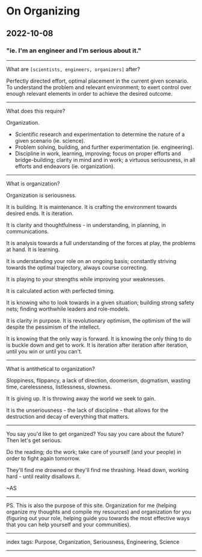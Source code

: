 # On Organizing

## 2022-10-08

### "ie. I'm an engineer and I'm serious about it."

---

What are `[scientists, engineers, organizers]` after?

Perfectly directed effort, optimal placement in the current given scenario. To understand the problem and relevant environment; to exert control over enough relevant elements in order to achieve the desired outcome.

---

What does this require?

Organization.

- Scientific research and experimentation to determine the nature of a given scenario (ie. science).
- Problem solving, building, and further experimentation (ie. engineering).
- Discipline in work, learning, improving; focus on proper efforts and bridge-building; clarity in mind and in work; a virtuous seriousness, in all efforts and endeavors (ie. organization).

---

What is organization?

Organization is seriousness.

It is building. It is maintenance. It is crafting the environment towards desired ends. It is iteration.

It is clarity and thoughtfulness - in understanding, in planning, in communications.

It is analysis towards a full understanding of the forces at play, the problems at hand. It is learning.

It is understanding your role on an ongoing basis; constantly striving towards the optimal trajectory, always course correcting.

It is playing to your strengths while improving your weaknesses.

It is calculated action with perfected timing.

It is knowing who to look towards in a given situation; building strong safety nets; finding worthwhile leaders and role-models.

It is clarity in purpose. It is revolutionary optimism, the optimism of the will despite the pessimism of the intellect.

It is knowing that the only way is forward. It is knowing the only thing to do is buckle down and get to work. It is iteration after iteration after iteration, until you win or until you can't.

---

What is antithetical to organization?

Sloppiness, flippancy, a lack of direction, doomerism, dogmatism, wasting time, carelessness, listlessness, slowness.

It is giving up. It is throwing away the world we seek to gain.

It is the unseriousness - the lack of discipline - that allows for the destruction and decay of everything that matters.

---

You say you'd like to get organized? You say you care about the future? Then let's get serious.

Do the reading; do the work; take care of yourself (and your people) in order to fight again tomorrow.

They'll find me drowned or they'll find me thrashing. Head down, working hard - until reality disallows it.

~AS

---

PS. This is also the purpose of this site. Organization for me (helping organize my thoughts and compile my resources) and organization for you (figuring out your role, helping guide you towards the most effective ways that you can help yourself and your communities).

---

index tags: Purpose, Organization, Seriousness, Engineering, Science

---
